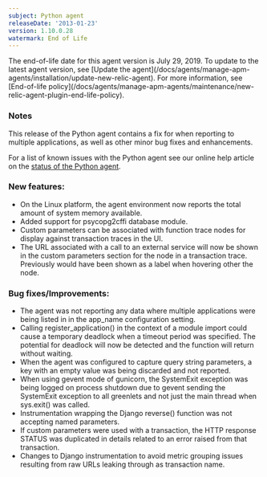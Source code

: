 ```yaml
---
subject: Python agent
releaseDate: '2013-01-23'
version: 1.10.0.28
watermark: End of Life
---
```


<Callout variant="important">
  The end-of-life date for this agent version is July 29, 2019. To update to the latest agent version, see [Update the agent](/docs/agents/manage-apm-agents/installation/update-new-relic-agent). For more information, see [End-of-life policy](/docs/agents/manage-apm-agents/maintenance/new-relic-agent-plugin-end-life-policy).
</Callout>

### Notes

This release of the Python agent contains a fix for when reporting to multiple applications, as well as other minor bug fixes and enhancements.

For a list of known issues with the Python agent see our online help article on the [status of the Python agent](https://newrelic.com/docs/python/status-of-python-agent).

### New features:

* On the Linux platform, the agent environment now reports the total amount of system memory available.
* Added support for psycopg2cffi database module.
* Custom parameters can be associated with function trace nodes for display against transaction traces in the UI.
* The URL associated with a call to an external service will now be shown in the custom parameters section for the node in a transaction trace. Previously would have been shown as a label when hovering other the node.

### Bug fixes/Improvements:

* The agent was not reporting any data where multiple applications were being listed in in the app_name configuration setting.
* Calling register_application() in the context of a module import could cause a temporary deadlock when a timeout period was specified. The potential for deadlock will now be detected and the function will return without waiting.
* When the agent was configured to capture query string parameters, a key with an empty value was being discarded and not reported.
* When using gevent mode of gunicorn, the SystemExit exception was being logged on process shutdown due to gevent sending the SystemExit exception to all greenlets and not just the main thread when sys.exit() was called.
* Instrumentation wrapping the Django reverse() function was not accepting named parameters.
* If custom parameters were used with a transaction, the HTTP response STATUS was duplicated in details related to an error raised from that transaction.
* Changes to Django instrumentation to avoid metric grouping issues resulting from raw URLs leaking through as transaction name.
